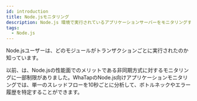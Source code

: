 ```yaml
---
id: introduction
title: Node.jsモニタリング
description: Node.js 環境で実行されているアプリケーションサーバーをモニタリングすることができます。
tags:
  - Node.js
---
```



Node.jsユーザーは、どのモジュールがトランザクションごとに実行されたのか知っています。

以前、は、Node.jsの性能面でのメリットである非同期方式に対するモニタリングに一部制限がありました。WhaTapのNode.js向けアプリケーションモニタリングでは、単一のスレッドフローを10秒ごとに分析して、ボトルネックやエラー履歴を特定することができます。


<Apmcommonintro />  
